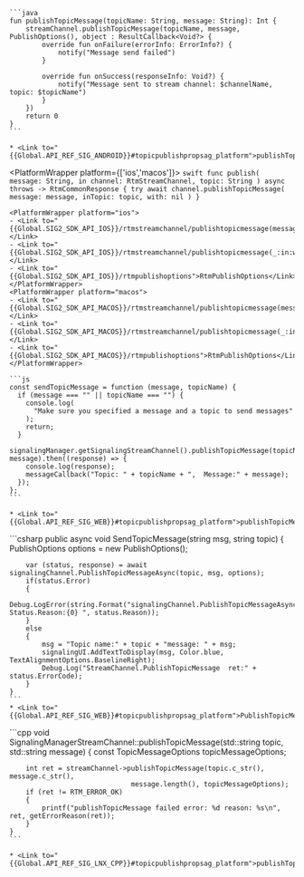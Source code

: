 <PlatformWrapper platform='android'>

    ```java
    fun publishTopicMessage(topicName: String, message: String): Int {
        streamChannel.publishTopicMessage(topicName, message, PublishOptions(), object : ResultCallback<Void?> {
            override fun onFailure(errorInfo: ErrorInfo?) {
                notify("Message send failed")
            }

            override fun onSuccess(responseInfo: Void?) {
                notify("Message sent to stream channel: $channelName, topic: $topicName")
            }
        })
        return 0
    }    
    ```
    
    * <Link to="{{Global.API_REF_SIG_ANDROID}}#topicpublishpropsag_platform">publishTopicMessage</Link>
</PlatformWrapper>

<PlatformWrapper platform={['ios','macos']}>
    ```swift
    func publish(
        message: String, in channel: RtmStreamChannel, topic: String
    ) async throws -> RtmCommonResponse {
        try await channel.publishTopicMessage(
            message: message, inTopic: topic, with: nil
        )
    }
    ```

    <PlatformWrapper platform="ios">
    - <Link to="{{Global.SIG2_SDK_API_IOS}}/rtmstreamchannel/publishtopicmessage(message:intopic:with:)">publishTopicMessage(message:inTopic:with:)</Link>
    - <Link to="{{Global.SIG2_SDK_API_IOS}}/rtmstreamchannel/publishtopicmessage(_:in:with:completion:)">publishTopicMessage(_:in:with:completion:)</Link>
    - <Link to="{{Global.SIG2_SDK_API_IOS}}/rtmpublishoptions">RtmPublishOptions</Link>
    </PlatformWrapper>
    <PlatformWrapper platform="macos">
    - <Link to="{{Global.SIG2_SDK_API_MACOS}}/rtmstreamchannel/publishtopicmessage(message:intopic:with:)">publishTopicMessage(message:inTopic:with:)</Link>
    - <Link to="{{Global.SIG2_SDK_API_MACOS}}/rtmstreamchannel/publishtopicmessage(_:in:with:completion:)">publishTopicMessage(_:in:with:completion:)</Link>
    - <Link to="{{Global.SIG2_SDK_API_MACOS}}/rtmpublishoptions">RtmPublishOptions</Link>
    </PlatformWrapper>
</PlatformWrapper>

<PlatformWrapper platform = 'web'>
   
    ```js
    const sendTopicMessage = function (message, topicName) {
      if (message === "" || topicName === "") {
        console.log(
          "Make sure you specified a message and a topic to send messages"
        );
        return;
      }
      signalingManager.getSignalingStreamChannel().publishTopicMessage(topicName, message).then((response) => {
        console.log(response);
        messageCallback("Topic: " + topicName + ",  Message:" + message);
      });
    };
    ```

    * <Link to="{{Global.API_REF_SIG_WEB}}#topicpublishpropsag_platform">publishTopicMessage</Link>
</PlatformWrapper>
<PlatformWrapper platform='unity'>
    ```csharp
    public async void SendTopicMessage(string msg, string topic)
    {
        PublishOptions options = new PublishOptions();

        var (status, response) = await signalingChannel.PublishTopicMessageAsync(topic, msg, options);
        if(status.Error)
        {
            Debug.LogError(string.Format("signalingChannel.PublishTopicMessageAsync Status.Reason:{0} ", status.Reason));
        }
        else
        {
            msg = "Topic name:" + topic + "message: " + msg;
            signalingUI.AddTextToDisplay(msg, Color.blue, TextAlignmentOptions.BaselineRight);
            Debug.Log("StreamChannel.PublishTopicMessage  ret:" + status.ErrorCode);
        }
    }
    ```
    * <Link to="{{Global.API_REF_SIG_WEB}}#topicpublishpropsag_platform">PublishTopicMessageAsync</Link>
</PlatformWrapper>
<PlatformWrapper platform='linux-cpp'>
    ```cpp
    void SignalingManagerStreamChannel::publishTopicMessage(std::string topic, std::string message)
    {
        const TopicMessageOptions topicMessageOptions;
        
        int ret = streamChannel->publishTopicMessage(topic.c_str(), message.c_str(),
                                  message.length(), topicMessageOptions);
        if (ret != RTM_ERROR_OK)
        {
            printf("publishTopicMessage failed error: %d reason: %s\n", ret, getErrorReason(ret));
        }                                  
    }
    ```

    * <Link to="{{Global.API_REF_SIG_LNX_CPP}}#topicpublishpropsag_platform">publishTopicMessage</Link>

</PlatformWrapper>
